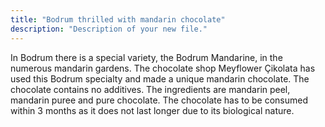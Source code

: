 ```yaml
---
title: "Bodrum thrilled with mandarin chocolate"
description: "Description of your new file."
---
```


In Bodrum there is a special variety, the Bodrum Mandarine, in the numerous mandarin gardens. The chocolate shop Meyflower Çikolata has used this Bodrum specialty and made a unique mandarin chocolate. The chocolate contains no additives. The ingredients are mandarin peel, mandarin puree and pure chocolate. The chocolate has to be consumed within 3 months as it does not last longer due to its biological nature.